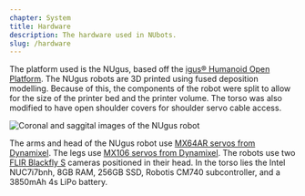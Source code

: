 ```yaml
---
chapter: System
title: Hardware
description: The hardware used in NUbots.
slug: /hardware
---
```


The platform used is the NUgus, based off the [igus® Humanoid Open Platform](http://www.nimbro.net/OP/). The NUgus robots are 3D printed using fused deposition modelling. Because of this, the components of the robot were split to allow for the size of the printer bed and the printer volume. The torso was also modified to have open shoulder covers for shoulder servo cable access.

![Coronal and saggital images of the NUgus robot](../images/NUgus.png)

The arms and head of the NUgus robot use [MX64AR servos from Dynamixel](http://www.robotis.us/dynamixel-mx-64ar/). The legs use [MX106 servos from Dynamixel](http://support.robotis.com/en/product/actuator/dynamixel/mx_series/mx-106.htm). The robots use two [FLIR Blackfly S](https://flir.app.boxcn.net/s/x0r0bdsjstdkudjd2dwlxoa5fdvj2gpg/file/418603726810) cameras positioned in their head. In the torso lies the Intel NUC7i7bnh, 8GB RAM, 256GB SSD, Robotis CM740 subcontroller, and a 3850mAh 4s LiPo battery.